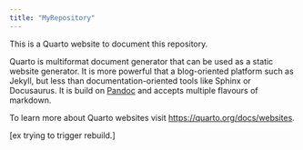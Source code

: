 ```yaml
---
title: "MyRepository"
---
```


This is a Quarto website to document this repository.

Quarto is multiformat document generator that can be used as
a static website generator. It is more powerful that a 
blog-oriented platform such as Jekyll, but less than
documentation-oriented tools like Sphinx or Docusaurus.
It is build on [Pandoc](https://pandoc.org) and accepts 
multiple flavours of markdown.

To learn more about Quarto websites visit <https://quarto.org/docs/websites>.

[ex trying to trigger rebuild.]